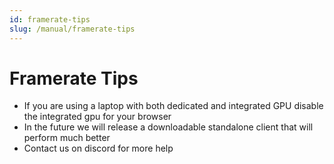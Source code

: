```yaml
---
id: framerate-tips
slug: /manual/framerate-tips
---
```



# Framerate Tips

* If you are using a laptop with both dedicated and integrated GPU disable the integrated gpu for your browser
* In the future we will release a downloadable standalone client that will perform much better
* Contact us on discord for more help 


